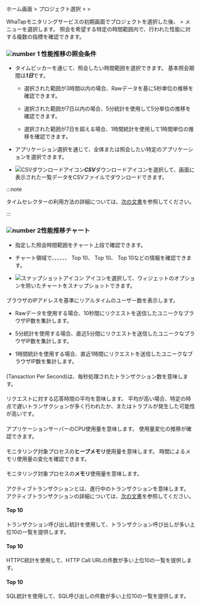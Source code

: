 ホーム画面 &gt; プロジェクト選択 &gt; <Cmdname sid="side_analysis" className="uitext" /> &gt; <Cmdname sid="side_perfTrend" className="uitext" />

WhaTapモニタリングサービスの初期画面でプロジェクトを選択した後、<Cmdname sid="side_analysis" className="uitext" /> &gt; <Cmdname sid="side_perfTrend" className="uitext" />メニューを選択します。 照会を希望する特定の時間範囲内で、行われた性能に対する複数の指標を確認できます。 

<ImgLang img='performance-trend.png' desc='性能推移' />

### ![number 1](/img/number-01.png) 性能推移の照会条件

- タイムピッカーを通じて、照会したい時間範囲を選択できます。 基本照会期間は***1日***です。

  - 選択された範囲が3時間以内の場合、Rawデータを基に5秒単位の推移を確認できます。

  - 選択された範囲が7日以内の場合、5分統計を使用して5分単位の推移を確認できます。

  - 選択された範囲が7日を超える場合、1時間統計を使用して1時間単位の推移を確認できます。

- アプリケーション選択を通じて、全体または照会したい特定のアプリケーションを選択できます。 

- ![CSVダウンロードアイコン](/img/ico-csv.svg)***CSV***ダウンロードアイコンを選択して、画面に表示された一覧データをCSVファイルでダウンロードできます。

:::note

タイムセレクターの利用方法の詳細については、[次の文書](usage-ui#timeselector)を参照してください。

:::

### ![number 2](/img/number-02.png)性能推移チャート

- 指定した照会時間範囲をチャート上段で確認できます。

- チャート領域で<Cmdname sid="rt_user" className="uitext" />、<Cmdname sid="tps" className="uitext" />、<Cmdname sid="resp_time" className="uitext" />、<Cmdname sid="cpu" className="uitext" />、<Cmdname sid="heap_memory" className="uitext" />、<Cmdname sid="active_transaction" className="uitext" />、<Cmdname sid="transaction" className="uitext" /> <UI>Top 10</UI>、<Cmdname sid="httpc" className="uitext" /> <UI>Top 10</UI>、<Cmdname sid="sql" className="uitext" /> <UI>Top 10</UI>などの情報を確認できます。

- ![スナップショットアイコン](/img/ic-camera.svg) <Cmdname sid="sms_alert_snapshot" className="uitext" />アイコンを選択して、ウィジェットのオプションを除いたチャートをスナップショットできます。

#### <Cmdname sid="rt_user" />

ブラウザのIPアドレスを基準にリアルタイムのユーザー数を表示します。

- Rawデータを使用する場合、10秒間にリクエストを送信したユニークなブラウザIP数を集計します。

- 5分統計を使用する場合、直近5分間にリクエストを送信したユニークなブラウザIP数を集計します。

- 1時間統計を使用する場合、直近1時間にリクエストを送信したユニークなブラウザIP数を集計します。

#### <Cmdname sid="tps" />

<Cmdname sid="tps" className="uitext" />(Tansaction Per Second)は、毎秒処理されたトランザクション数を意味します。

#### <Cmdname sid="resp_time" />

リクエストに対する応答時間の平均を意味します。 平均が高い場合、特定の時点で遅いトランザクションが多く行われたか、またはトラブルが発生した可能性が高いです。

#### <Cmdname sid="cpu" />

アプリケーションサーバーのCPU使用量を意味します。 使用量変化の推移が確認できます。

<InDoc product='java,nodejs'>

#### <Cmdname sid="heap_memory" />

モニタリング対象プロセスの**ヒープメモリ**使用量を意味します。 時間によるメモリ使用量の変化を確認できます。

</InDoc>

<InDoc product='python,dotnet,php,golang'>

#### <Cmdname sid="memory" />

モニタリング対象プロセスの**メモリ**使用量を意味します。

</InDoc>

#### <Cmdname sid="active_transaction" />

アクティブトランザクションとは、進行中のトランザクションを意味します。 アクティブトランザクションの詳細については、[次の文書](dashboard#active-trs)を参照してください。

#### <Cmdname sid="transaction" /> Top 10

トランザクション呼び出し統計を使用して、トランザクション呼び出しが多い上位10の一覧を提供します。

#### <Cmdname sid="httpc" /> Top 10

HTTPC統計を使用して、HTTP Call URLの件数が多い上位10の一覧を提供します。

#### <Cmdname sid="sql" /> Top 10

SQL統計を使用して、SQL呼び出しの件数が多い上位10の一覧を提供します。 
